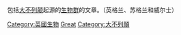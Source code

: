 包括[[大不列颠|大不列颠]]起源的[[生物相|生物群]]的文章。（英格兰、苏格兰和威尔士）
[[Category:英國生物|Category:英國生物]]
[[Category:不列顛群島生物群|Great]]
[[Category:大不列顛|Category:大不列顛]]